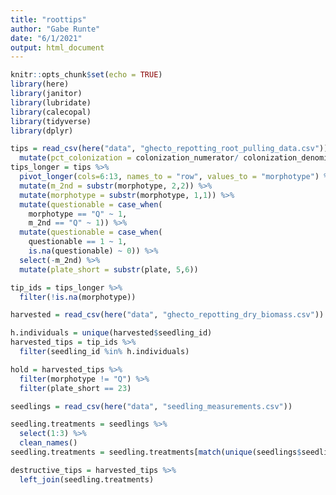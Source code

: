 ```yaml
---
title: "roottips"
author: "Gabe Runte"
date: "6/1/2021"
output: html_document
---
```


```r
knitr::opts_chunk$set(echo = TRUE)
library(here)
library(janitor)
library(lubridate)
library(calecopal)
library(tidyverse)
library(dplyr)
```

```r
tips = read_csv(here("data", "ghecto_repotting_root_pulling_data.csv")) %>% 
  mutate(pct_colonization = colonization_numerator/ colonization_denominator)
tips_longer = tips %>% 
  pivot_longer(cols=6:13, names_to = "row", values_to = "morphotype") %>% 
  mutate(m_2nd = substr(morphotype, 2,2)) %>% 
  mutate(morphotype = substr(morphotype, 1,1)) %>%
  mutate(questionable = case_when(
    morphotype == "Q" ~ 1,
    m_2nd == "Q" ~ 1)) %>% 
  mutate(questionable = case_when(
    questionable == 1 ~ 1,
    is.na(questionable) ~ 0)) %>% 
  select(-m_2nd) %>% 
  mutate(plate_short = substr(plate, 5,6)) 

tip_ids = tips_longer %>% 
  filter(!is.na(morphotype))

```

```r
harvested = read_csv(here("data", "ghecto_repotting_dry_biomass.csv"))

h.individuals = unique(harvested$seedling_id)
harvested_tips = tip_ids %>% 
  filter(seedling_id %in% h.individuals)

hold = harvested_tips %>% 
  filter(morphotype != "Q") %>% 
  filter(plate_short == 23)
```

```r
seedlings = read_csv(here("data", "seedling_measurements.csv"))

seedling.treatments = seedlings %>% 
  select(1:3) %>% 
  clean_names() 
seedling.treatments = seedling.treatments[match(unique(seedlings$seedling_id), seedlings$seedling_id),]

destructive_tips = harvested_tips %>% 
  left_join(seedling.treatments)
```







